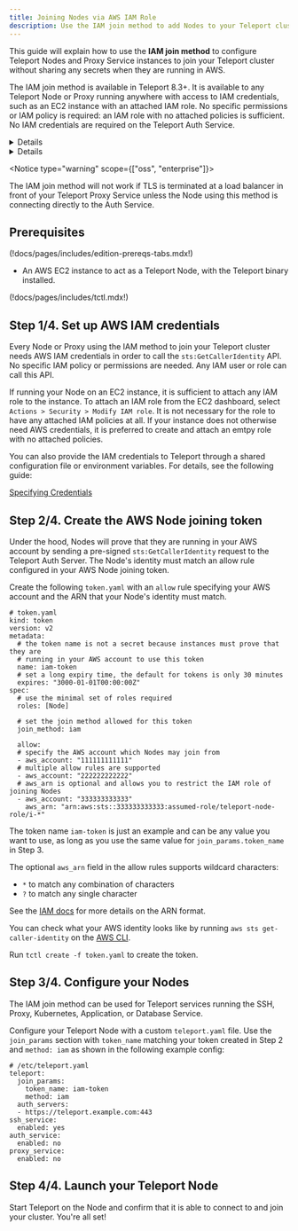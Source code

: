 ```yaml
---
title: Joining Nodes via AWS IAM Role
description: Use the IAM join method to add Nodes to your Teleport cluster on AWS
---
```


This guide will explain how to use the **IAM join method** to configure Teleport
Nodes and Proxy Service instances to join your Teleport cluster without sharing
any secrets when they are running in AWS.

The IAM join method is available in Teleport 8.3+. It is available to any
Teleport Node or Proxy running anywhere with access to IAM credentials, such as
an EC2 instance with an attached IAM role. No specific permissions or IAM policy
is required: an IAM role with no attached policies is sufficient. No IAM
credentials are required on the Teleport Auth Service.

<Details 
scope={["oss", "enterprise"]} 
scopeOnly
opened
title="Other AWS Node joining methods"
>

There are two additional methods you can use to join your Nodes to a Teleport
cluster.

The **EC2 join method** is available in self-hosted versions of Teleport 8.3+.
It is available to any Teleport Node or Proxy Service instance running on an EC2
instance. Only one Teleport Node or Proxy Service instance per EC2 instance may
use the EC2 join method.

IAM credentials with `ec2:DescribeInstances` permissions are required on
your Teleport Auth Service. No IAM credentials are required on the Nodes or
Proxies.

You can also configure Nodes running in AWS to join a cluster via **secret tokens**,
which is useful when you don't want to rely on AWS-specific APIs.
Read more in the following guide:
[Adding Nodes to the cluster](../admin/adding-nodes.mdx)

</Details>
<Details 
scope={["cloud"]} 
scopeOnly
opened
title="Another AWS Node joining method"
>

You can also configure Nodes running in AWS to join a cluster via **secret tokens**,
which is useful when you don't want to rely on AWS-specific APIs.
Read more in the following guide:
[Adding Nodes to the cluster](../admin/adding-nodes.mdx)

</Details>

<Notice type="warning" scope={["oss", "enterprise"]}>

The IAM join method will not work if TLS is terminated at a load balancer in
front of your Teleport Proxy Service unless the Node using this method is
connecting directly to the Auth Service.

</Notice>

## Prerequisites

(!docs/pages/includes/edition-prereqs-tabs.mdx!)

- An AWS EC2 instance to act as a Teleport Node, with the Teleport binary
  installed.

(!docs/pages/includes/tctl.mdx!)

## Step 1/4. Set up AWS IAM credentials
Every Node or Proxy using the IAM method to join your Teleport cluster needs AWS
IAM credentials in order to call the `sts:GetCallerIdentity` API. No specific
IAM policy or permissions are needed. Any IAM user or role can call this API.

If running your Node on an EC2 instance, it is sufficient to attach any IAM
role to the instance. To attach an IAM role from the EC2 dashboard, select
`Actions > Security > Modify IAM role`.
It is not necessary for the role to have any attached IAM policies at all.
If your instance does not otherwise need AWS credentials, it is preferred to
create and attach an emtpy role with no attached policies.

You can also provide the IAM credentials to Teleport through a shared
configuration file or environment variables. For details, see the following guide:

[Specifying Credentials](https://aws.github.io/aws-sdk-go-v2/docs/configuring-sdk/#specifying-credentials)

## Step 2/4. Create the AWS Node joining token
Under the hood, Nodes will prove that they are running in your AWS account by
sending a pre-signed `sts:GetCallerIdentity` request to the Teleport Auth Server. The
Node's identity must match an allow rule configured in your AWS Node joining
token.

Create the following `token.yaml` with an `allow` rule specifying your AWS
account and the ARN that your Node's identity must match.

```
# token.yaml
kind: token
version: v2
metadata:
  # the token name is not a secret because instances must prove that they are
  # running in your AWS account to use this token
  name: iam-token
  # set a long expiry time, the default for tokens is only 30 minutes
  expires: "3000-01-01T00:00:00Z"
spec:
  # use the minimal set of roles required
  roles: [Node]

  # set the join method allowed for this token
  join_method: iam

  allow:
  # specify the AWS account which Nodes may join from
  - aws_account: "111111111111"
  # multiple allow rules are supported
  - aws_account: "222222222222"
  # aws_arn is optional and allows you to restrict the IAM role of joining Nodes
  - aws_account: "333333333333"
    aws_arn: "arn:aws:sts::333333333333:assumed-role/teleport-node-role/i-*"
```

The token name `iam-token` is just an example and can be any value you want to
use, as long as you use the same value for `join_params.token_name` in Step 3.

The optional `aws_arn` field in the allow rules supports wildcard characters:
- `*` to match any combination of characters
- `?` to match any single character

See the
[IAM docs](https://docs.aws.amazon.com/IAM/latest/UserGuide/reference_policies_elements_resource.html)
for more details on the ARN format.

You can check what your AWS identity looks like by running
`aws sts get-caller-identity` on the
[AWS CLI](https://aws.amazon.com/cli/).

Run `tctl create -f token.yaml` to create the token.

## Step 3/4. Configure your Nodes
The IAM join method can be used for Teleport services running the SSH, Proxy,
Kubernetes, Application, or Database Service.

Configure your Teleport Node with a custom `teleport.yaml` file. Use the
`join_params` section with `token_name` matching your token created in Step 2
and `method: iam` as shown in the following example config:

```
# /etc/teleport.yaml
teleport:
  join_params:
    token_name: iam-token
    method: iam
  auth_servers:
  - https://teleport.example.com:443
ssh_service:
  enabled: yes
auth_service:
  enabled: no
proxy_service:
  enabled: no
```

## Step 4/4. Launch your Teleport Node

Start Teleport on the Node and confirm that it is able to connect to and join
your cluster. You're all set!
